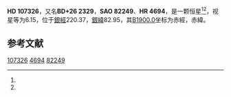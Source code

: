 {{Starbox begin
| name = HD 107326
}}
{{Starbox observe
| epoch = [[J2000.0|J2000.0]]
| constell = {{星座名待查}}<ref name=SIMBAD>{{cite web
 | url=http://simbad.u-strasbg.fr/simbad/sim-id?Ident=HR+4694
 | title =Pulsating variable Star
 | publisher=Centre de Données astronomiques de Strasbourg
 | work=SIMBAD
 | accessdate=2012-07-13}}</ref><ref name=DATA>{{cite web
 | url=http://vizier.u-strasbg.fr/viz-bin/VizieR-5?-out.add=.&-source=5050&-corr=PK=HR&-out.max=9999&HR=4694
 | title=VizieR Detailed Page
 | accessdate=2012-07-13
 | archive-date=2016-03-05
 | archive-url=https://web.archive.org/web/20160305002650/http://vizier.u-strasbg.fr/viz-bin/VizieR-5?-out.add=.&-source=5050&-corr=PK=HR&-out.max=9999&HR=4694
 | dead-url=no
 }}</ref>
| 星官 = 
| ra = {{RA|12|20|17.7}}<ref name=SIMBAD /><ref name=DATA />
| dec = {{DEC|+26|0|7}}<ref name=SIMBAD /><ref name=DATA />
| appmag_v = 6.15<ref name=SIMBAD /><ref name=DATA />
}}
{{Starbox character
| class = F0IV<ref name=SIMBAD /><ref name=DATA />
| b-v = 0.3<ref name=SIMBAD /><ref name=DATA />
| u-b = 0.08<ref name=SIMBAD /><ref name=DATA />
| r-i = 0.14<ref name=SIMBAD /><ref name=DATA />
| variable = 
}}
{{Starbox astrometry
| radial_v = 0.08
| prop_mo_ra = 8
| parallax = 0.06
| p_error = 
}}
{{Starbox catalog
| names =BD+26 2329，[[SAO星表|SAO]] 82249，[[HD星表|HD]] 107326，[[HR星表|HR]] 4694}}
{{Starbox reference |Simbad=HR+4694}}
{{Starbox end}}

'''HD 107326'''，又名'''BD+26 2329'''，'''SAO 82249'''、'''HR 4694'''，是一颗恒星<ref name=SIMBAD /><ref name=DATA />，视星等为6.15，位于[[銀道座標系|銀經]]220.37，[[銀道座標系|銀緯]]82.95，其[[B1900.0|B1900.0]]坐标为赤經{{RA|12|15|16.5}}，赤緯{{DEC|+26|82.95|23}}。

== 参考文献 ==
{{reflist}}

{{star-stub}}

[[Category:HD和HDE天體|107326]]
[[Category:HR天體|4694]]
[[Category:SAO天體|82249]]